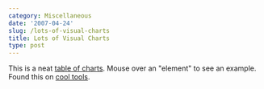 ```yaml
---
category: Miscellaneous
date: '2007-04-24'
slug: /lots-of-visual-charts
title: Lots of Visual Charts
type: post
---
```



This is a neat
[table of charts](http://www.visual-literacy.org/periodic_table/periodic_table.html).
Mouse over an "element" to see an example. Found this on
[cool tools](http://www.kk.org/cooltools/).